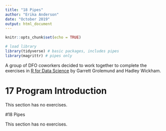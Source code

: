 ```yaml
---
title: "18 Pipes"
author: "Erika Anderson"
date: "October 2019"
output: html_document
---
```


```r
knitr::opts_chunk$set(echo = TRUE)

# load library
library(tidyverse) # basic packages, includes pipes
library(magrittr) # pipes only

```

A group of DFO coworkers decided to work together to complete the exercises in [R for Data Science](https://r4ds.had.co.nz/) by Garrett Grolemund and Hadley Wickham. 

# 17 Program Introduction

This section has no exercises.
 
#18 Pipes
 
This section has no exercises.
 